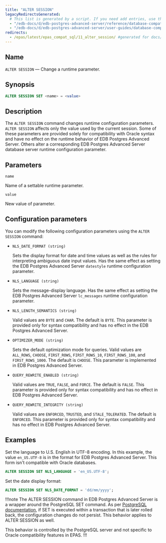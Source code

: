```yaml
---
title: "ALTER SESSION"
legacyRedirectsGenerated:
  # This list is generated by a script. If you need add entries, use the `legacyRedirects` key.
  - "/edb-docs/d/edb-postgres-advanced-server/reference/database-compatibility-for-oracle-developers-reference-guide/9.6/Database_Compatibility_for_Oracle_Developers_Reference_Guide.1.026.html"
  - "/edb-docs/d/edb-postgres-advanced-server/user-guides/database-compatibility-for-oracle-developers-guide/9.5/Database_Compatibility_for_Oracle_Developers_Guide.1.056.html"
redirects:
  - /epas/latest/epas_compat_sql/11_alter_session/ #generated for docs/epas/reorg-role-use-case-mode
---
```


<div id="alter_session" class="registered_link"></div>

## Name

`ALTER SESSION` &mdash; Change a runtime parameter.

## Synopsis

```sql
ALTER SESSION SET <name> = <value>
```

## Description

The `ALTER SESSION` command changes runtime configuration parameters. `ALTER SESSION` affects only the value used by the current session. Some of these parameters are provided solely for compatibility with Oracle syntax and have no effect on the runtime behavior of EDB Postgres Advanced Server. Others alter a corresponding EDB Postgres Advanced Server database server runtime configuration parameter.

## Parameters

`name`

 Name of a settable runtime parameter.

`value`

 New value of parameter.

## Configuration parameters

You can modify the following configuration parameters using the `ALTER SESSION` command:

-   `NLS_DATE_FORMAT (string)`

    Sets the display format for date and time values as well as the rules for interpreting ambiguous date input values. Has the same effect as setting the EDB Postgres Advanced Server `datestyle` runtime configuration parameter.

-   `NLS_LANGUAGE (string)`

    Sets the message-display language. Has the same effect as setting the EDB Postgres Advanced Server `lc_messages` runtime configuration parameter.

-   `NLS_LENGTH_SEMANTICS (string)`

    Valid values are `BYTE` and `CHAR`. The default is `BYTE`. This parameter is provided only for syntax compatibility and has no effect in the EDB Postgres Advanced Server.

-   `OPTIMIZER_MODE (string)`

    Sets the default optimization mode for queries. Valid values are `ALL_ROWS`, `CHOOSE`, `FIRST_ROWS`, `FIRST_ROWS_10`, `FIRST_ROWS_100`, and `FIRST_ROWS_1000`. The default is `CHOOSE`. This parameter is implemented in EDB Postgres Advanced Server.

-   `QUERY_REWRITE_ENABLED (string)`

    Valid values are `TRUE`, `FALSE`, and `FORCE`. The default is `FALSE`. This parameter is provided only for syntax compatibility and has no effect in EDB Postgres Advanced Server.

-   `QUERY_REWRITE_INTEGRITY (string)`

    Valid values are `ENFORCED`, `TRUSTED`, and `STALE_TOLERATED`. The default is `ENFORCED`. This parameter is provided only for syntax compatibility and has no effect in EDB Postgres Advanced Server.

## Examples

Set the language to U.S. English in UTF-8 encoding. In this example, the value `en_US.UTF-8` is in the format for EDB Postgres Advanced Server. This form isn't compatible with Oracle databases.

```sql
ALTER SESSION SET NLS_LANGUAGE = 'en_US.UTF-8';
```

Set the date display format:

```sql
ALTER SESSION SET NLS_DATE_FORMAT = 'dd/mm/yyyy';
```

!!!note
The ALTER SESSION command in EDB Postgres Advanced Server is a wrapper around the PostgreSQL SET command. As per [PostgreSQL documentation](https://www.postgresql.org/docs/current/sql-set.html), if SET is executed within a transaction that is later rolled back, the configuration changes do not persist. This behavior applies to ALTER SESSION as well.

This behavior is controlled by the PostgreSQL server and not specific to Oracle compatibility features in EPAS.
!!!